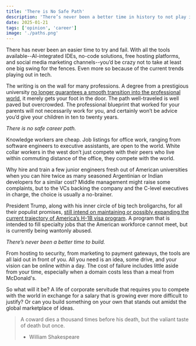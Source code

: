 ```yaml
---
title: 'There is No Safe Path'
description: 'There’s never been a better time in history to not play it safe.'
date: 2025-01-21
tags: ['opinion', 'career']
image: './paths.png'
---
```


There has never been an easier time to try and fail. With all the tools available--AI-integrated IDEs, no-code solutions, free hosting platforms, and social media marketing channels--you’d be crazy not to take at least one big swing for the fences. Even more so because of the current trends playing out in tech.

The writing is on the wall for many professions. A degree from a prestigious university [no longer guarantees a smooth transition into the professional world](https://www.forbes.com/sites/chriswestfall/2025/01/15/when-harvard-mbas-cant-find-jobs-how-the-job-market-has-changed/), it merely gets your foot in the door. The path well-traveled is well paved but overcrowded. The professional blueprint that worked for your parents will not necessarily work for you, and certainly won’t be advice you’d give your children in ten to twenty years.

_There is no safe career path._

Knowledge workers are cheap. Job listings for office work, ranging from software engineers to executive assistants, are open to the world. White collar workers in the west don’t just compete with their peers who live within commuting distance of the office, they compete with the world.

Why hire and train a few junior engineers fresh out of American universities when you can hire twice as many seasoned Argentinian or Indian developers for a similar cost? Middle management might raise some complaints, but to the VCs backing the company and the C-level executives in charge, the choice is usually a no-brainer.

President Trump, along with his inner circle of big tech broligarchs, for all their populist promises, [still intend on maintaining or possibly expanding the current trajectory of America’s H-1B visa program](https://www.reuters.com/world/us/elon-musk-vows-war-over-h-1b-visa-program-amid-rift-with-some-trump-supporters-2024-12-28/). A program that is intended to fill specialty jobs that the American workforce cannot meet, but is currently being wantonly abused.

_There’s never been a better time to build._

From hosting to security, from marketing to payment gateways, the tools are all laid out in front of you. All you need is an idea, some drive, and your vision can be online within a day. The cost of failure includes little aside from your time, especially when a domain costs less than a meal from McDonald's.

So what will it be? A life of corporate servitude that requires you to compete with the world in exchange for a salary that is growing ever more difficult to justify? Or can you build something on your own that stands out amidst the global marketplace of ideas.

> A coward dies a thousand times before his death, but the valiant taste of death but once.
>
> - William Shakespeare
